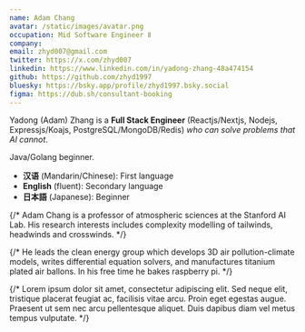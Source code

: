```yaml
---
name: Adam Chang
avatar: /static/images/avatar.png
occupation: Mid Software Engineer Ⅱ
company:
email: zhyd007@gmail.com
twitter: https://x.com/zhyd007
linkedin: https://www.linkedin.com/in/yadong-zhang-48a474154
github: https://github.com/zhyd1997
bluesky: https://bsky.app/profile/zhyd1997.bsky.social
figma: https://dub.sh/consultant-booking
---
```


Yadong (Adam) Zhang is a **Full Stack Engineer** (Reactjs/Nextjs, Nodejs, Expressjs/Koajs, PostgreSQL/MongoDB/Redis) *who can solve problems that AI cannot*.

Java/Golang beginner.

- **汉语** (Mandarin/Chinese): First language
- **English** (fluent): Secondary language
- **日本語** (Japanese): Beginner

{/* Adam Chang is a professor of atmospheric sciences at the Stanford AI Lab. His research interests includes complexity modelling of tailwinds, headwinds and crosswinds. */}

{/* He leads the clean energy group which develops 3D air pollution-climate models, writes differential equation solvers, and manufactures titanium plated air ballons. In his free time he bakes raspberry pi. */}

{/* Lorem ipsum dolor sit amet, consectetur adipiscing elit. Sed neque elit, tristique placerat feugiat ac, facilisis vitae arcu. Proin eget egestas augue. Praesent ut sem nec arcu pellentesque aliquet. Duis dapibus diam vel metus tempus vulputate. */}
